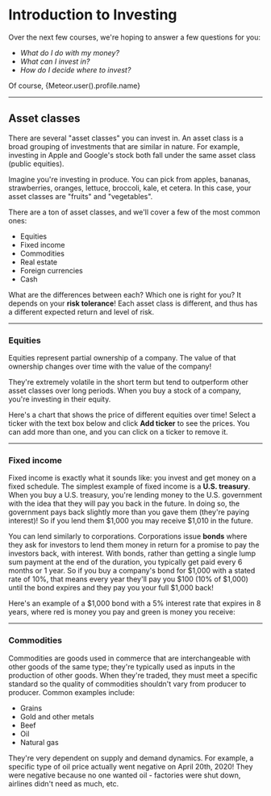 
# Introduction to Investing

Over the next few courses, we're hoping to answer a few questions for you:
- *What do I do with my money?*
- *What can I invest in?*
- *How do I decide where to invest?*

Of course, <span>{Meteor.user().profile.name}</span>

---

## Asset classes
There are several "asset classes" you can invest in. An asset class is a broad grouping of investments that are similar in nature. For example, investing in Apple and Google's stock both fall under the same asset class (public equities).

Imagine you're investing in produce. You can pick from apples, bananas, strawberries, oranges, lettuce, broccoli, kale, et cetera. In this case, your asset classes are "fruits" and "vegetables".

There are a ton of asset classes, and we'll cover a few of the most common ones:
- Equities
- Fixed income
- Commodities
- Real estate
- Foreign currencies
- Cash

What are the differences between each? Which one is right for you? It depends on your **risk tolerance**! Each asset class is different, and thus has a different expected return and level of risk.

<RiskGraph />

---

### Equities
Equities represent partial ownership of a company. The value of that ownership changes over time with the value of the company!

They're extremely volatile in the short term but tend to outperform other asset classes over long periods. When you buy a stock of a company, you're investing in their equity.

Here's a chart that shows the price of different equities over time! Select a ticker with the text box below and click **Add ticker** to see the prices. You can add more than one, and you can click on a ticker to remove it.

<StockGraph />

---

### Fixed income
Fixed income is exactly what it sounds like: you invest and get money on a fixed schedule. The simplest example of fixed income is a **U.S. treasury**. When you buy a U.S. treasury, you're lending money to the U.S. government with the idea that they will pay you back in the future. In doing so, the government pays back slightly more than you gave them (they're paying interest)! So if you lend them $1,000 you may receive $1,010 in the future.

You can lend similarly to corporations. Corporations issue **bonds** where they ask for investors to lend them money in return for a promise to pay the investors back, with interest. With bonds, rather than getting a single lump sum payment at the end of the duration, you typically get paid every 6 months or 1 year. So if you buy a company's bond for $1,000 with a stated rate of 10%, that means every year they'll pay you $100 (10% of $1,000) until the bond expires and they pay you your full $1,000 back!

Here's an example of a $1,000 bond with a 5% interest rate that expires in 8 years, where red is money you pay and green is money you receive:

<FixedIncome />

---

### Commodities
Commodities are goods used in commerce that are interchangeable with other goods of the same type; they're typically used as inputs in the production of other goods. When they're traded, they must meet a specific standard so the quality of commodities shouldn't vary from producer to producer. Common examples include:
- Grains
- Gold and other metals
- Beef
- Oil
- Natural gas

They're very dependent on supply and demand dynamics. For example, a specific type of oil price actually went negative on April 20th, 2020! They were negative because no one wanted oil - factories were shut down, airlines didn't need as much, etc.

<OilPrices />

<br /><br /><br /><br />